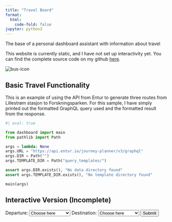 ```yaml
--- 
title: "Travel Board"
format:
  html:
    code-fold: false
jupyter: python3
---
```

The base of a personal dashboard assistant with information about travel

::: {.callout-note}
This website is currently static, and I have not set up interactivity yet. You can find the complete source code on my github [here](https://github.com/vlhandfo/portfolio/tree/main/projects/dashboard).
:::
<!-- ![bus-icon](/images/public-transit.svg) -->

<img src="/images/public-transit.svg" alt="bus-icon" class="center">

## Basic Travel Functionality

This is an example of using the API from Entur to generate three routes from Lillestrøm stasjon to Forskningsparken. For this sample, I have simply printed out the formatted GraphQL query used and the formatted result from the response.

```python
#| eval: true

from dashboard import main
from pathlib import Path

args = lambda: None
args.URL = "https://api.entur.io/journey-planner/v3/graphql"
args.DIR = Path("")
args.TEMPLATE_DIR = Path("query_templates/")

assert args.DIR.exists(), "No data directory found"
assert args.TEMPLATE_DIR.exists(), "No template directory found"

main(args)

```

## Interactive Version (Incomplete) 
<div class="grid-container">
<label for="depature">Departure:</label>
<select name="departure" id="departure">
  <option value="" selected disabled hidden>Choose here</option>
  <option value="Lillestrøm stasjon">Lillestrøm stasjon</option>
  <option value="Oslo S">Oslo S</option>
  <option value="Forskningsparken">Forskningsparken</option>
</select>
<label for="destination">Destination: </label>
<select name="destination" id="destination">
  <option value="" selected disabled hidden>Choose here</option>
  <option value="Lillestrøm stasjon">Lillestrøm stasjon</option>
  <option value="Oslo S">Oslo S</option>
  <option value="Forskningsparken">Forskningsparken</option>
</select>
<button type="button" onclick="">Submit</button> 
</div>
